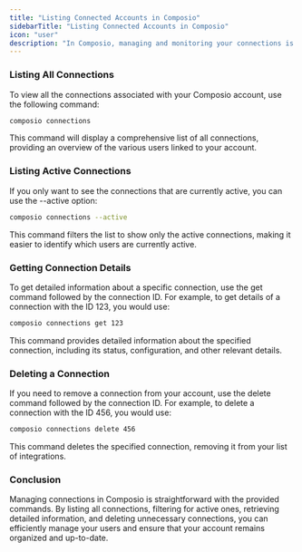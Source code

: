 ```yaml
---
title: "Listing Connected Accounts in Composio"
sidebarTitle: "Listing Connected Accounts in Composio"
icon: "user"
description: "In Composio, managing and monitoring your connections is essential for maintaining an organized and efficient workflow. This page will help you list and manage the connections associated with your account, allowing you to keep track of the active Connections and their details."
---
```


### Listing All Connections
To view all the connections associated with your Composio account, use the following command:
<CodeGroup>
```bash bash
composio connections
```
</CodeGroup>

This command will display a comprehensive list of all connections, providing an overview of the various users linked to your account.


### Listing Active Connections
If you only want to see the connections that are currently active, you can use the --active option:
<CodeGroup>
```bash bash
composio connections --active
```
</CodeGroup>
This command filters the list to show only the active connections, making it easier to identify which users are currently active.

### Getting Connection Details
To get detailed information about a specific connection, use the get command followed by the connection ID. For example, to get details of a connection with the ID 123, you would use:
<CodeGroup>
```bash bash
composio connections get 123
```
</CodeGroup>

This command provides detailed information about the specified connection, including its status, configuration, and other relevant details.

### Deleting a Connection
If you need to remove a connection from your account, use the delete command followed by the connection ID. For example, to delete a connection with the ID 456, you would use:
<CodeGroup>
```bash bash
composio connections delete 456
```
</CodeGroup>
This command deletes the specified connection, removing it from your list of integrations.


### Conclusion
Managing connections in Composio is straightforward with the provided commands. 
By listing all connections, filtering for active ones, 
retrieving detailed information, and deleting unnecessary connections, 
you can efficiently manage your users and ensure that your account remains organized and up-to-date.